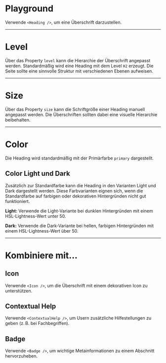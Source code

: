 # Playground

Verwende `<Heading />`, um eine Überschrift darzustellen.

<LiveCodeEditor />

---

# Level

Über das Property `level` kann die Hierarchie der Überschrift angepasst werden.
Standardmäßig wird eine Heading mit dem Level `H2` erzeugt. Die Seite sollte
eine sinnvolle Struktur mit verschiedenen Ebenen aufweisen.

<LiveCodeEditor example="levels" editorCollapsed />

---

# Size

Über das Property `size` kann die Schriftgröße einer Heading manuell angepasst
werden. Die Überschriften sollten dabei eine visuelle Hierarchie beibehalten.

<LiveCodeEditor example="size" editorCollapsed />

---

# Color

Die Heading wird standardmäßig mit der Primärfarbe `primary` dargestellt.

## Color Light und Dark

Zusätzlich zur Standardfarbe kann die Heading in den Varianten Light und Dark
dargestellt werden. Diese Farbvarianten eignen sich, wenn die Standardfarbe auf
farbigen oder dekorativen Hintergründen nicht gut funktioniert.

<LiveCodeEditor example="dark" bgColor="light" editorCollapsed />

<LiveCodeEditor example="light" bgColor="dark" editorCollapsed />

**Light:** Verwende die Light-Variante bei dunklen Hintergründen mit einem
HSL-Lightness-Wert unter 50.

**Dark:** Verwende die Dark-Variante bei hellen, farbigen Hintergründen mit
einem HSL-Lightness-Wert über 50.

---

# Kombiniere mit...

## Icon

Verwende `<Icon />`, um die Überschrift mit einem dekorativen Icon zu
unterstützen.

<LiveCodeEditor example="icon" editorCollapsed />

## Contextual Help

Verwende `<ContextualHelp />`, um Usern zusätzliche Hilfestellungen zu geben
(z. B. bei Fachbegriffen).

<LiveCodeEditor example="contextualHelp" editorCollapsed />

## Badge

Verwende `<Badge />`, um wichtige Metainformationen zu einem Abschnitt
hervorzuheben.

<LiveCodeEditor example="badge" editorCollapsed />
